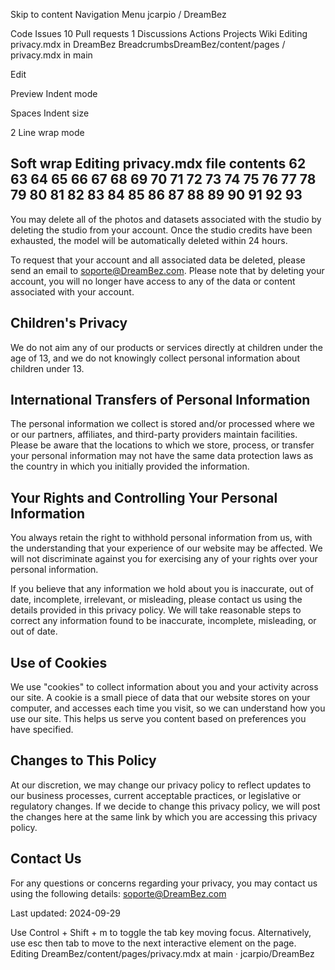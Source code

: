 Skip to content
Navigation Menu
jcarpio
/
DreamBez

Code
Issues
10
Pull requests
1
Discussions
Actions
Projects
Wiki
Editing privacy.mdx in DreamBez
BreadcrumbsDreamBez/content/pages
/
privacy.mdx
in
main

Edit

Preview
Indent mode

Spaces
Indent size

2
Line wrap mode

Soft wrap
Editing privacy.mdx file contents
62
63
64
65
66
67
68
69
70
71
72
73
74
75
76
77
78
79
80
81
82
83
84
85
86
87
88
89
90
91
92
93
---
You may delete all of the photos and datasets associated with the studio by deleting the studio from your account. Once the studio credits have been exhausted, the model will be automatically deleted within 24 hours.

To request that your account and all associated data be deleted, please send an email to soporte@DreamBez.com. Please note that by deleting your account, you will no longer have access to any of the data or content associated with your account.

## Children's Privacy

We do not aim any of our products or services directly at children under the age of 13, and we do not knowingly collect personal information about children under 13.

## International Transfers of Personal Information

The personal information we collect is stored and/or processed where we or our partners, affiliates, and third-party providers maintain facilities. Please be aware that the locations to which we store, process, or transfer your personal information may not have the same data protection laws as the country in which you initially provided the information.

## Your Rights and Controlling Your Personal Information

You always retain the right to withhold personal information from us, with the understanding that your experience of our website may be affected. We will not discriminate against you for exercising any of your rights over your personal information.

If you believe that any information we hold about you is inaccurate, out of date, incomplete, irrelevant, or misleading, please contact us using the details provided in this privacy policy. We will take reasonable steps to correct any information found to be inaccurate, incomplete, misleading, or out of date.

## Use of Cookies

We use "cookies" to collect information about you and your activity across our site. A cookie is a small piece of data that our website stores on your computer, and accesses each time you visit, so we can understand how you use our site. This helps us serve you content based on preferences you have specified.

## Changes to This Policy

At our discretion, we may change our privacy policy to reflect updates to our business processes, current acceptable practices, or legislative or regulatory changes. If we decide to change this privacy policy, we will post the changes here at the same link by which you are accessing this privacy policy.

## Contact Us

For any questions or concerns regarding your privacy, you may contact us using the following details: soporte@DreamBez.com

Last updated: 2024-09-29

Use Control + Shift + m to toggle the tab key moving focus. Alternatively, use esc then tab to move to the next interactive element on the page.
Editing DreamBez/content/pages/privacy.mdx at main · jcarpio/DreamBez 
